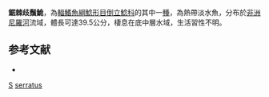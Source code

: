 {{Speciesbox 
| taxon = Synodontis serratus
| authority = [[Rüppell|Rüppell]], 1829
| status = LC
| status_system= IUCN3.1
| synonyms = *''Pseudosynodontis serratus'', Rüppell, 1829
*''Sinodontis serratus'', Rüppell, 1829
*''Synodontis serrata'', Rüppell, 1829
}}

'''鋸棘歧鬚鮠'''，為[[輻鰭魚綱|輻鰭魚綱]][[鯰形目|鯰形目]][[倒立鯰科|倒立鯰科]]的其中一[[種|種]]，為熱帶淡水魚，分布於[[非洲|非洲]][[尼羅河|尼羅河]]流域，體長可達39.5公分，棲息在底中層水域，生活習性不明。

==参考文献==
*{{FishBase_species|genus=Synodontis|species=serratus|year=2015|month=5}}

{{Taxonbar}}

[[Category:1829年描述的鱼类|S]]
[[Category:歧鬚鮠屬|serratus]]